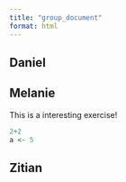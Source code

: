 ```yaml
---
title: "group_document"
format: html
---
```


## Daniel

## Melanie

This is a interesting exercise!

```r
2+2 
a <- 5
```

## Zitian
